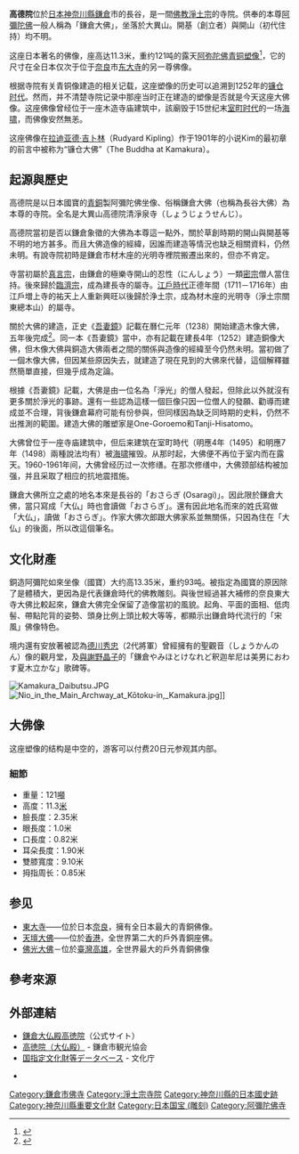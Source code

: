 {{refimprove|time=2019-02-26T02:58:42+00:00}}
{{coor icon|35|19|0.48|N|139|32|8.5|E|1000}}
{{日本寺院|
名称 = 高德院|
画像 = [[File:Kamakura_Budda_Daibutsu_front_1885.jpg|250px]]{{Infobox mapframe|tyep=shape|zoom=15|frame-width=250}}|
所在地 = 神奈川縣鎌倉市長谷4-2-28|
位置 = |
山號 = 大異山|
宗派 = [[净土宗_(日本)|淨土宗]]|
本尊 = [[阿彌陀佛|阿彌陀佛]]|
創建年 = 不明|
開基 = 不詳|
正式名 = 大異山 高德院 清淨泉寺|
別稱 = 鎌倉大佛|
札所等 = 鎌倉三十三觀音23番|
文化財 = 銅造阿彌陀佛坐像（國寶）|
}}

'''高德院'''位於[[日本|日本]][[神奈川縣|神奈川縣]][[鎌倉|鎌倉]]市的長谷，是一間[[佛教|佛教]][[净土宗_(日本)|淨土宗]]的寺院。供奉的本尊[[阿彌陀佛|阿彌陀佛]]一般人稱為「鎌倉大佛」，坐落於大異山。開基（創立者）與開山（初代住持）均不明。

这座日本著名的佛像，座高达11.3米，重约121吨的露天[[阿弥陀佛|阿弥陀佛]][[青铜|青铜]][[塑像|塑像]]<ref>{{cite web |title=高德院(大佛) |url=https://www.city.kamakura.kanagawa.jp/visitkamakura/tc/places-to-go/temples/kotokuin.html |publisher=Kamakura City |accessdate=2019-02-26}}</ref>，它的尺寸在全日本仅次于位于[[奈良县|奈良]]市[[东大寺|东大寺]]的另一尊佛像。

根据寺院有关青铜像建造的相关记载，这座塑像的历史可以追溯到1252年的[[镰仓时代|镰仓时代]]。然而，并不清楚寺院记录中那座当时正在建造的塑像是否就是今天这座大佛像。这座佛像曾经位于一座木造寺庙建筑中，該廟毁于15世纪末[[室町时代|室町时代]]的一场[[海啸|海啸]]，而佛像安然無恙。

这座佛像在[[拉迪亚德·吉卜林|拉迪亚德·吉卜林]]（Rudyard Kipling）作于1901年的小说Kim的最初章的前言中被称为“镰仓大佛”（The Buddha at Kamakura）。

==起源與歷史==

高德院是以日本國寶的[[青銅|青銅]]製阿彌陀佛坐像、俗稱鎌倉大佛（也稱為長谷大佛）為本尊的寺院。全名是大異山高德院清淨泉寺（しょうじょうせんじ）。

高德院當初是否以鎌倉象徵的大佛為本尊這一點外，關於草創時期的開山與開基等不明的地方甚多。而且大佛造像的經緯，因誰而建造等情況也缺乏相關資料，仍然未明。有說寺院初時是鎌倉市材木座的光明寺裡院搬遷出來的，但亦不肯定。

寺當初屬於[[真言宗|真言宗]]，由鎌倉的極樂寺開山的忍性（にんしょう）一類[[密宗|密宗]]僧人當住持。後來歸於[[臨濟宗|臨濟宗]]，成為建長寺的屬寺。[[江戶時代|江戶時代]]正德年間（1711－1716年）由江戶増上寺的祐天上人重新興旺以後歸於浄土宗，成為材木座的光明寺（淨土宗關東總本山）的屬寺。

關於大佛的建造，正史《[[吾妻鏡|吾妻鏡]]》記載在曆仁元年（1238）開始建造木像大佛，五年後完成<ref>{{cite web |title=鎌倉大佛和歷史資料 |url=http://www.kotoku-in.jp/history.html |publisher=Kotoku-in |accessdate=2019-02-26}}</ref>。同一本《吾妻鏡》當中，亦有記載在建長4年（1252）建造銅像大佛，但木像大佛與銅造大佛兩者之間的關係與造像的經緯至今仍然未明。當初做了一個木像大佛，但因某些原因失去，就建造了現在見到的大佛來代替，這個解釋雖然簡單直接，但幾乎成為定論。

根據《吾妻鏡》記載，大佛是由一位名為「淨光」的僧人發起，但除此以外就沒有更多關於淨光的事跡。還有一些認為這樣一個巨像只因一位僧人的發願、勸導而建成並不合理，背後鎌倉幕府可能有份參與，但同樣因為缺乏同時期的史料，仍然不出推測的範圍。建造大佛的雕塑家是One-Goroemo和Tanji-Hisatomo。

大佛曾位于一座寺庙建筑中，但后来建筑在室町時代（明應4年（1495）和明應7年（1498）兩種說法均有）被[[明應地震#海嘯|海啸]]摧毁。从那时起，大佛便不再位于室内而在露天。1960-1961年间，大佛曾经历过一次修缮。在那次修缮中，大佛颈部结构被加强，并且采取了相应的抗地震措施。

鎌倉大佛所立之處的地名本來是長谷的「おさらぎ (Osaragi)」。因此限於鎌倉大佛，當只寫成「大仏」時也會讀做「おさらぎ」。還有因此地名而來的姓氏寫做「大仏」，讀做「おさらぎ」。作家大佛次郎跟大佛家系並無關係，只因為住在「大仏」的後面，所以改這個筆名。

==文化財產==

銅造阿彌陀如來坐像（國寶）大约高13.35米，重约93吨。被指定為國寶的原因除了是體積大，更因為是代表鎌倉時代的佛教雕刻。與後世經過甚大補修的奈良東大寺大佛比較起來，鎌倉大佛完全保留了造像當初的風貌。起角、平面的面相、低肉髻、帶點陀背的姿勢、頭身比例上頭比較大等等，都顯示出鎌倉時代流行的「宋風」佛像特色。

境内還有安放著被認為[[德川秀忠|德川秀忠]]（2代將軍）曾經擁有的聖觀音（しょうかんのん）像的觀月堂，及[[與謝野晶子|與謝野晶子]]的「鎌倉やみほとけなれど釈迦牟尼は美男におわす夏木立かな」歌碑等。

[[File:Kamakura_Daibutsu.JPG|thumb]]
[[File:Nio_in_the_Main_Archway_at_Kōtoku-in,_Kamakura.jpg|thumb]]]]
{{Portal box|日本|東亞|佛教|建築}}

==大佛像==

这座塑像的结构是中空的，游客可以付费20日元参观其内部。

===細節===
*重量：121[[噸|噸]]
*高度：11.3[[米_(單位)|米]]
*臉長度：2.35米
*眼長度：1.0米
*口長度：0.82米
*耳朵長度：1.90米
*雙膝寬度：9.10米
*拇指周长：0.85米

==参见==
* [[東大寺|東大寺]]——位於日本[[奈良县|奈良]]，擁有全日本最大的青銅佛像。
* [[天壇大佛|天壇大佛]]——位於[[香港|香港]]，全世界第二大的戶外青銅座佛。
* [[佛光大佛|佛光大佛]]－位於[[臺灣|臺灣]][[高雄|高雄]]，全世界最大的戶外青銅佛像

== 參考來源 ==
{{reflist}}

== 外部連結==
* [http://www.kotoku-in.jp/ 鎌倉大仏殿高徳院]（公式サイト）
* [http://kamakura-info.jp/member/130 高徳院（大仏殿）] - 鎌倉市観光協会
* [http://kunishitei.bunka.go.jp/bsys/index_pc.asp 国指定文化財等データベース] - 文化庁

* {{Osmway|606025831}}
{{commons+cat|Kamakura_Daibutsu|高德院|Kamakura_Daibutsu}}
{{coord|35|18|47|N|139|32|20|E|region:JP-14_type:landmark|display=title}}
{{大佛}}
{{DEFAULTSORT:Kotokuin}}
[[Category:鎌倉市佛寺|Category:鎌倉市佛寺]]
[[Category:淨土宗寺院|Category:淨土宗寺院]]
[[Category:神奈川縣的日本國史跡|Category:神奈川縣的日本國史跡]]
[[Category:神奈川縣重要文化財|Category:神奈川縣重要文化財]]
[[Category:日本国宝_(雕刻)|Category:日本国宝 (雕刻)]]
[[Category:阿彌陀佛寺|Category:阿彌陀佛寺]]